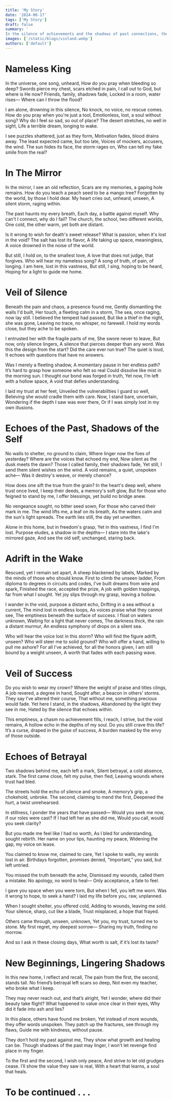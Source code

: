 ```yaml
---
title: 'My Story'
date: '2024-08-17'
tags: ['My Story']
draft: false
summary: '
In the silence of achievements and the shadows of past connections, the heart wrestles with the elusive nature of fulfillment and self-worth.'
images: ['/static/blogs/vinland.webp']
authors: ['default']
---
```


# Nameless King
In the universe, one song, unheard,
How do you pray when bleeding so deep?
Swords pierce my chest, scars etched in pain,
I call out to God, but where is He now?
Friends, family, shadows fade,
Locked in a room, water rises—
Where can I throw the flood?

I am alone, drowning in this silence,
No knock, no voice, no rescue comes.
How do you pray when you're just a tool,
Emotionless, lost, a soul without song?
Why do I feel so sad, so out of place?
The desert stretches, no well in sight,
Life a terrible dream, longing to wake.

I see puzzles shattered, just as they form,
Motivation fades, blood drains away.
The least expected came, but too late,
Voices of mockers, accusers, the wind.
The sun hides its face, the storm rages on,
Who can tell my fake smile from the real?

# In The Mirror
In the mirror, I see an old reflection,
Scars are my memories, a gaping hole remains.
How do you teach a peach seed to be a mango tree?
Forgotten by the world, by those I hold dear.
My heart cries out, unheard, unseen,
A silent storm, raging within.

The past haunts my every breath,
Each day, a battle against myself.
Why can't I connect, why do I fail?
The church, the school, two different worlds,
One cold, the other warm, yet both are distant.

Is it wrong to wish for death's sweet release?
What is passion, when it's lost in the void?
The salt has lost its flavor,
A life taking up space, meaningless,
A voice drowned in the noise of the world.

But still, I hold on, to the smallest love,
A love that does not judge, that forgives.
Who will hear my nameless song?
A song of truth, of pain, of longing.
I am here, lost in this vastness,
But still, I sing, hoping to be heard,
Hoping for a light to guide me home.

# Veil of Silence
Beneath the pain and chaos, a presence found me,
Gently dismantling the walls I'd built,
Her touch, a fleeting calm in a storm,
The sea, once raging, now lay still.
I believed the tempest had passed,
But like a thief in the night, she was gone,
Leaving no trace, no whisper, no farewell.
I hold my words close, but they ache to be spoken.

I entrusted her with the fragile parts of me,
She swore never to leave,
But now, only silence lingers,
A silence that pierces deeper than any word.
Was this the design from the start?
Did the care ever run true?
The quiet is loud,
It echoes with questions that have no answers.

Was I merely a fleeting shadow,
A momentary pause in her endless path?
It’s hard to grasp how someone who felt so real
Could dissolve like mist in the morning sun.
I thought our bond was forged in truth,
Yet now, I’m left with a hollow space,
A void that defies understanding.

I laid my trust at her feet,
Unveiled the vulnerabilities I guard so well,
Believing she would cradle them with care.
Now, I stand bare, uncertain,
Wondering if the depth I saw was ever there,
Or if I was simply lost in my own illusions.

# Echoes of the Past, Shadows of the Self
No walls to shelter, no ground to claim,
Where linger now the foes of yesterday?
Where are the voices that echoed my end,
Now silent as the dusk meets the dawn?
Those I called family, their shadows fade,
Yet still, I send them silent wishes on the wind.
A void remains, a quiet, unspoken ache—
Was it destiny's weave, or merely chance?

How does one sift the true from the grain?
In the heart's deep well, where trust once lived,
I keep their deeds, a memory's soft glow,
But for those who feigned to stand by me,
I offer blessings, yet build no bridge anew.

No vengeance sought, no bitter seed sown,
For those who carved their mark in me.
The wind lifts me, a leaf on its breath,
As the waters calm and the sun's light spreads.
The earth lies still, the day yet unwritten.

Alone in this home, but in freedom's grasp,
Yet in this vastness, I find I'm lost.
Purpose eludes, a shadow in the depths—
I stare into the lake's mirrored gaze,
And see the old self, unchanged, staring back.

# Adrift in the Wake
Rescued, yet I remain set apart,
A sheep blackened by labels,
Marked by the minds of those who should know.
First to climb the unseen ladder,
From diploma to degrees in circuits and codes,
I've built dreams from wire and spark,
Finished the race, accepted the prize,
A job with golden trappings, far from what I sought.
Yet joy slips through my grasp, leaving a hollow.

I wander in the void, purpose a distant echo,
Drifting in a sea without a current,
The mind lost in endless loops,
As voices praise what they cannot see,
The emptiness beneath the surface of success.
I float on waters unknown,
Waiting for a light that never comes,
The darkness thick, the rain a distant murmur,
An endless symphony of drops on a silent sea.

Who will hear the voice lost in this storm?
Who will find the figure adrift, unseen?
Who will steer me to solid ground?
Who will offer a hand, willing to pull me ashore?
For all I've achieved, for all the honors given,
I am still bound by a weight unseen,
A worth that fades with each passing wave.

# Veil of Success
Do you wish to wear my crown?
Where the weight of praise and titles clings,
A job revered, a degree in hand,
Sought after, a beacon in others’ storms.
They say I’ve altered their course,
That without me, something precious would fade.
Yet here I stand, in the shadows,
Abandoned by the light they see in me,
Hated by the silence that echoes within.

This emptiness, a chasm no achievement fills,
I reach, I strive, but the void remains,
A hollow echo in the depths of my soul.
Do you still crave this life?
It’s a curse, draped in the guise of success,
A burden masked by the envy of those outside.



# Echoes of Betrayal

Two shadows behind me, each left a mark,
Silent betrayal, a cold absence, stark.
The first came close, felt my pulse, then fled,
Leaving wounds where trust had bled.

The streets hold the echo of silence and smoke,
A memory’s grip, a chokehold, unbroke.
The second, claiming to mend the first,
Deepened the hurt, a twist unrehearsed.

In stillness, I ponder the years that have passed—
Would you seek me now, if our roles were cast?
If I had left her as she did me,
Would you call, would you seek clarity?

But you made me feel like I had no worth,
As I bled for understanding, sought rebirth.
Her name on your lips, haunting my peace,
Widening the gap, my voice on lease.

You claimed to know me, claimed to care,
Yet I spoke to walls, my words lost in air.
Birthdays forgotten, promises denied,
"Important," you said, but left untried.

You missed the truth beneath the ache,
Dismissed my wounds, called them a mistake.
No apology, no word to heal—
Only acceptance, a fate to feel.

I gave you space when you were torn,
But when I fell, you left me worn.
Was it wrong to hope, to seek a hand?
I laid my life before you, raw, unplanned.

When I sought shelter, you offered cold,
Adding to wounds, leaving me sold.
Your silence, sharp, cut like a blade,
Trust misplaced, a hope that frayed.

Others came through, unseen, unknown,
Yet you, my trust, turned me to stone.
My first regret, my deepest sorrow—
Sharing my truth, finding no morrow.

And so I ask in these closing days,
What worth is salt, if it’s lost its taste?



# New Beginnings, Lingering Shadows

In this new home, I reflect and recall,
The pain from the first, the second, stands tall.
No friend’s betrayal left scars so deep,
Not even my teacher, who broke what I keep.

They may never reach out, and that’s alright,
Yet I wonder, where did their beauty take flight?
What happened to value once clear in their eyes,
Why did it fade into ash and lies?

In this place, others have found me broken,
Yet instead of more wounds, they offer words unspoken.
They patch up the fractures, see through my flaws,
Guide me with kindness, without pause.

They don’t hold my past against me,
They show what growth and healing can be.
Though shadows of the past may linger,
I won’t let revenge find place in my finger.

To the first and the second, I wish only peace,
And strive to let old grudges cease.
I’ll show the value they saw is real,
With a heart that learns, a soul that heals.


# To be continued . . .